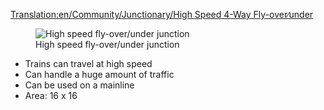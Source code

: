 [[Translation:en/Community/Junctionary/High Speed 4-Way Fly-over∕under]]
{{en/Community/Junctionary/Navigation}}

[[File:en/Community/Junctionary/Flyover.png|center|High speed fly-over/under junction]]

* Trains can travel at high speed
* Can handle a huge amount of traffic
* Can be used on a mainline
* Area: 16 x 16